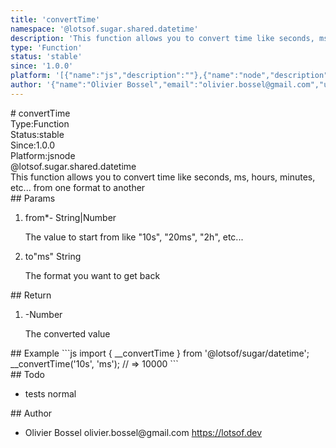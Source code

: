 ```yaml
---
title: 'convertTime'
namespace: '@lotsof.sugar.shared.datetime'
description: 'This function allows you to convert time like seconds, ms, hours, minutes, etc... from one format to another'
type: 'Function'
status: 'stable'
since: '1.0.0'
platform: '[{"name":"js","description":""},{"name":"node","description":""}]'
author: '{"name":"Olivier Bossel","email":"olivier.bossel@gmail.com","url":"https://lotsof.dev"}'
---
```

<div class="docmap-mdx">
# convertTime
<div class="_metas">
<div class="_type"><span class="_type-label">Type:</span><span class="_type-value">Function</span></div>
<div class="_status"><span class="_status-label">Status:</span><span class="_status-value -stable">stable</span></div>
<div class="_since"><span class="_since-label">Since:</span><span class="_since-value">1.0.0</span></div>
<div class="_platform"><span class="_platform-label">Platform:</span><span class="_platform-value -js">js</span><span class="_platform-value -node">node</span></div>
</div>
<div class="_namespace">@lotsof.sugar.shared.datetime</div>
<div class="_description typo-lead typo-format">
This function allows you to convert time like seconds, ms, hours, minutes, etc... from one format to another
</div>
<div class="_params">
## Params
<ol class="_list">
<li class="_item">
<span class="_name">from<span class="_required">*</span></span><span class="_default">-</span> <span class="_type">String&vert;Number</span>
<p class="_description">The value to start from like &quot;10s&quot;&comma; &quot;20ms&quot;&comma; &quot;2h&quot;&comma; etc&period;&period;&period;</p>
</li>
<li class="_item">
<span class="_name">to</span><span class="_default">&quot;ms&quot;</span> <span class="_type">String</span>
<p class="_description">The format you want to get back</p>
</li>
</ol>
</div>
<div class="_return">
## Return
<ol class="_list">
<li class="_item">
<span class="_default">-</span><span class="_type">Number</span>
<p class="_description">The converted value</p>
</li>
</ol>
</div>
<div class="_examples">
## Example
```js
import { __convertTime } from '@lotsof/sugar/datetime';
__convertTime('10s', 'ms'); // => 10000
```
</div>
<div class="_todo">
## Todo
<ul class="_list">
<li class="_item">
<span class="_description">tests</span>
<span class="_priority -normal">normal</span>
</li>
</ul>
</div>
<div class="_author">
## Author
<ul class="_list">
<li class="_item">
<span class="_name">Olivier Bossel</span>
<span class="_email">olivier.bossel@gmail.com</span>
<a href="https://lotsof.dev" target="_blank" class="_url">https://lotsof.dev</a>
</li>
</ul>
</div>
</div>
